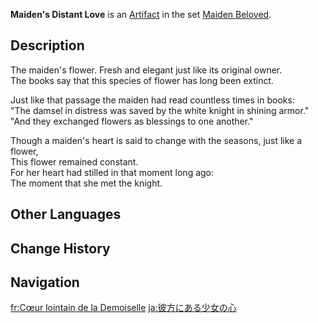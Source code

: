 {{Artifact Infobox
|image = Item Maiden's Distant Love.png
|set   = Maiden Beloved
|piece = Flower of Life
}}
{{Description|A fragrant flower that will bloom for all eternity and never wither.}}
'''Maiden's Distant Love''' is an [[Artifact]] in the set [[Maiden Beloved]].

==Description==
The maiden's flower. Fresh and elegant just like its original owner.<br />The books say that this species of flower has long been extinct.

Just like that passage the maiden had read countless times in books:<br />"The damsel in distress was saved by the white knight in shining armor."<br />"And they exchanged flowers as blessings to one another."

Though a maiden's heart is said to change with the seasons, just like a flower,<br />This flower remained constant.<br />For her heart had stilled in that moment long ago:<br />The moment that she met the knight.

==Other Languages==
{{Other Languages
|en      = Maiden's Distant Love
|zhs     = 远方的少女之心
|zhs_rm  = Yuǎnfāng de Shàonǚ zhī Xīn
|zht     = 遠方的少女之心
|zht_rm  = Yuǎnfāng de Shàonǚ zhī Xīn
|zh_tl   = Maiden's Distant Heart
|ja      = 彼方にある少女の心
|ja_rm   = Kanata ni Aru Shoujo no Kokoro
|ja_tl   = Maiden's Distant Heart
|ko      = 먼 곳에 있는 소녀의 마음
|ko_rm   = Meon Gose Inneun Sonyeo-ui Maeum
|ko_tl   = Girl's Distant Heart
|es      = Corazón Distante de la Doncella
|es_tl   = Maiden's Distant Heart
|fr      = Cœur lointain de la Demoiselle
|fr_tl   = Distant Heart of the Maiden
|ru      = Далёкая душа юной девы
|ru_tl   = Young Maiden's Distant Love
|th      = Maiden's Distant Love
|vi      = Trái Tim Thiếu Nữ Phương Xa
|vi_tl   = 
|de      = Kindlichkeit der Maid
|de_tl   = Childishness of the Maiden
|id      = Maiden's Distant Love
|pt      = Amor Distante da Donzela
|pt_tl   = 
|tr      = Hanımın Uzak Sevgisi
|tr_tl   = 
|it      = Amore lontano della fanciulla
|it_tl   = 
}}

==Change History==
{{Change History|1.0}}

==Navigation==
{{Artifact Set Navbox|Maiden Beloved}}

[[fr:Cœur lointain de la Demoiselle]]
[[ja:彼方にある少女の心]]
